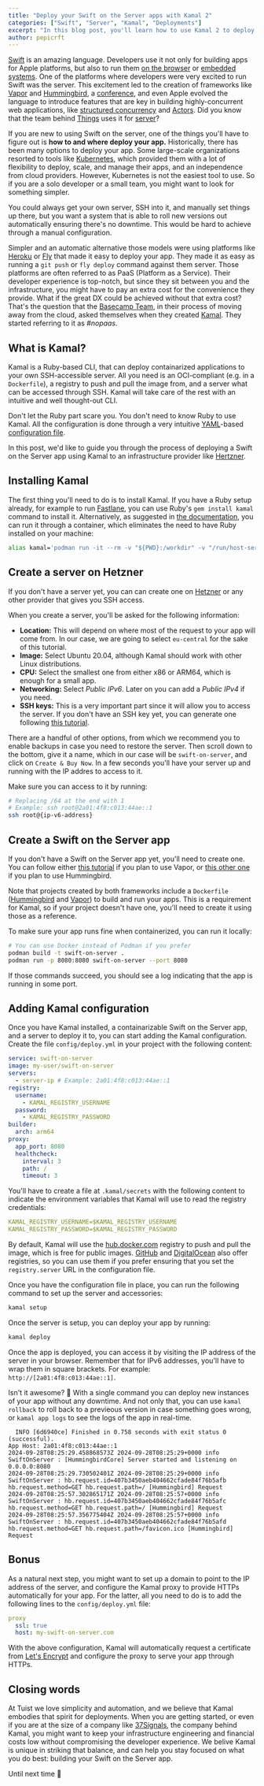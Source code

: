 ```yaml
---
title: "Deploy your Swift on the Server apps with Kamal 2"
categories: ["Swift", "Server", "Kamal", "Deployments"]
excerpt: "In this blog post, you'll learn how to use Kamal 2 to deploy your Swift on the Server apps to your own server."
author: pepicrft
---
```


[Swift](https://www.swift.org/) is an amazing language.
Developers use it not only for building apps for Apple platforms,
but also to run them [on the browser](https://swiftwasm.org/) or [embedded systems](https://www.swift.org/blog/embedded-swift-examples/).
One of the platforms where developers were very excited to run Swift was the server.
This excitement led to the creation of frameworks like [Vapor](https://vapor.codes/) and [Hummingbird](https://github.com/hummingbird-project/hummingbird),
a [conference](https://www.serversideswift.info/),
and even Apple evolved the language to introduce features that are key in building highly-concurrent web applications,
like [structured concurrency](https://developer.apple.com/tutorials/app-dev-training/managing-structured-concurrency) and [Actors](https://developer.apple.com/documentation/swift/actor).
Did you know that the team behind [Things](https://culturedcode.com/things/) uses it for [server](https://x.com/ktosopl/status/1839664679720726839)?

If you are new to using Swift on the server,
one of the things you'll have to figure out is **how to and where deploy your app.**
Historically, there has been many options to deploy your app.
Some large-scale organizations resorted to tools like [Kubernetes](https://kubernetes.io/),
which provided them with a lot of flexibility to deploy, scale, and manage their apps, and an independence from cloud providers.
However, Kubernetes is not the easiest tool to use.
So if you are a solo developer or a small team, you might want to look for something simpler.

You could always get your own server, SSH into it, and manually set things up there,
but you want a system that is able to roll new versions out automatically ensuring there's no downtime.
This would be hard to achieve through a manual configuration.

Simpler and an automatic alternative those models were using platforms like [Heroku](https://heroku.com) or [Fly](https://fly.io) that made it easy to deploy your app.
They made it as easy as running a `git push` or `fly deploy` command against them server.
Those platforms are often referred to as PaaS (Platform as a Service).
Their developer experience is top-notch, but since they sit between you and the infrastructure,
you might have to pay an extra cost for the convenience they provide.
What if the great DX could be achieved without that extra cost?
That's the question that the [Basecamp Team](https://github.com/basecamp),
in their process of moving away from the cloud,
asked themselves when they created [Kamal](https://kamal-deploy.org/).
They started referring to it as *#nopaas*.

## What is Kamal?

Kamal is a Ruby-based CLI,
that can deploy containarized applications to your own SSH-accessible server.
All you need is an OCI-compliant (e.g. in a `Dockerfile`),
a registry to push and pull the image from,
and a server what can be accessed through SSH.
Kamal will take care of the rest with an intuitive and well thought-out CLI.

Don't let the Ruby part scare you. 
You don't need to know Ruby to use Kamal.
All the configuration is done through a very intuitive [YAML](https://en.wikipedia.org/wiki/YAML)-based [configuration file](https://kamal-deploy.org/docs/configuration/overview/).

In this post, we'd like to guide you through the process of deploying a Swift on the Server app using Kamal to an infrastructure provider like [Hertzner](https://www.hetzner.com/).

## Installing Kamal

The first thing you'll need to do is to install Kamal.
If you have a Ruby setup already, for example to run [Fastlane](https://github.com/fastlane/fastlane),
you can use Ruby's `gem install kamal` command to install it.
Alternatively, as suggested in [the documentation](https://kamal-deploy.org/docs/installation/),
you can run it through a container, which eliminates the need to have Ruby installed on your machine:

```bash
alias kamal='podman run -it --rm -v "${PWD}:/workdir" -v "/run/host-services/ssh-auth.sock:/run/host-services/ssh-auth.sock" -e SSH_AUTH_SOCK="/run/host-services/ssh-auth.sock" -v /var/run/docker.sock:/var/run/docker.sock ghcr.io/basecamp/kamal:latest'
```

## Create a server on Hetzner

If you don't have a server yet, you can can create one on [Hetzner](https://www.hetzner.com/cloud/) or any other provider that gives you SSH access.

When you create a server, you'll be asked for the following information:

- **Location:** This will depend on where most of the request to your app will come from. In our case, we are going to select `eu-central` for the sake of this tutorial.
- **Image:** Select Ubuntu 20.04, although Kamal should work with other Linux distributions.
- **CPU:** Select the smallest one from either x86 or ARM64, which is enough for a small app.
- **Networking:** Select *Public IPv6*. Later on you can add a *Public IPv4* if you need.
- **SSH keys:** This is a very important part since it will allow you to access the server. If you don't have an SSH key yet, you can generate one following [this tutorial](https://community.hetzner.com/tutorials/add-ssh-key-to-your-hetzner-cloud).

There are a handful of other options, from which we recommend you to enable backups in case you need to restore the server.
Then scroll down to the bottom, give it a name, which in our case will be `swift-on-server`, and click on `Create & Buy Now`.
In a few seconds you'll have your server up and running with the IP addres to access to it.

Make sure you can access to it by running:

```bash
# Replacing /64 at the end with 1
# Example: ssh root@2a01:4f8:c013:44ae::1
ssh root@{ip-v6-address}
```

## Create a Swift on the Server app

If you don't have a Swift on the Server app yet, you'll need to create one.
You can follow either [this tutorial](https://docs.vapor.codes/getting-started/hello-world/) if you plan to use Vapor,
or [this other one](https://docs.hummingbird.codes/2.0/documentation/hummingbird/gettingstarted) if you plan to use Hummingbird.

Note that projects created by both frameworks include a `Dockerfile` ([Hummingbird](https://github.com/hummingbird-project/template/blob/main/Dockerfile) and [Vapor](https://github.com/vapor/template/blob/main/Dockerfile)) to build and run your apps.
This is a requirement for Kamal, so if your project doesn't have one, you'll need to create it using those as a reference.

To make sure your app runs fine when containerized, you can run it locally:

```bash
# You can use Docker instead of Podman if you prefer
podman build -t swift-on-server .
podman run -p 8080:8080 swift-on-server --port 8080
```

If those commands succeed, you should see a log indicating that the app is running in some port.

## Adding Kamal configuration

Once you have Kamal installed, a containarizable Swift on the Server app, and a server to deploy it to, you can start adding the Kamal configuration.
Create the file `config/deploy.yml` in your project with the following content:

```yaml
service: swift-on-server
image: my-user/swift-on-server
servers:
  - server-ip # Example: 2a01:4f8:c013:44ae::1
registry:
  username:
    - KAMAL_REGISTRY_USERNAME
  password:
    - KAMAL_REGISTRY_PASSWORD
builder:
  arch: arm64
proxy:
  app_port: 8080
  healthcheck:
    interval: 3
    path: /
    timeout: 3
```

You'll have to create a file at `.kamal/secrets` with the following content to indicate the environment variables that Kamal will use to read the registry credentials:

```yaml
KAMAL_REGISTRY_USERNAME=$KAMAL_REGISTRY_USERNAME
KAMAL_REGISTRY_PASSWORD=$KAMAL_REGISTRY_PASSWORD
```

By default, Kamal will use the [hub.docker.com](https://hub.docker.com) registry to push and pull the image,
which is free for public images.
[GitHub](https://github.com/features/packages) and [DigitalOcean](https://digitalocean.com) also offer registries, so you can use them if you prefer ensuring that you set the `registry.server` URL in the configuration file.

Once you have the configuration file in place, you can run the following command to set up the server and accessories:

```bash
kamal setup
```

Once the server is setup, you can deploy your app by running:

```bash
kamal deploy
```

Once the app is deployed, you can access it by visiting the IP address of the server in your browser.
Remember that for IPv6 addresses, you'll have to wrap them in square brackets. For example: `http://[2a01:4f8:c013:44ae::1]`.

Isn't it awesome? 🤩 With a single command you can deploy new instances of your app without any downtime.
And not only that, you can use `kamal rollback` to roll back to a previeous version in case something goes wrong,
or `kamal app logs` to see the logs of the app in real-time.

```
  INFO [6d6940ce] Finished in 0.758 seconds with exit status 0 (successful).
App Host: 2a01:4f8:c013:44ae::1
2024-09-28T08:25:29.458868573Z 2024-09-28T08:25:29+0000 info SwiftOnServer : [HummingbirdCore] Server started and listening on 0.0.0.0:8080
2024-09-28T08:25:29.730502401Z 2024-09-28T08:25:29+0000 info SwiftOnServer : hb.request.id=407b3450aeb404662cfade84f76b5afb hb.request.method=GET hb.request.path=/ [Hummingbird] Request
2024-09-28T08:25:57.302865171Z 2024-09-28T08:25:57+0000 info SwiftOnServer : hb.request.id=407b3450aeb404662cfade84f76b5afc hb.request.method=GET hb.request.path=/ [Hummingbird] Request
2024-09-28T08:25:57.356775404Z 2024-09-28T08:25:57+0000 info SwiftOnServer : hb.request.id=407b3450aeb404662cfade84f76b5afd hb.request.method=GET hb.request.path=/favicon.ico [Hummingbird] Request
```

## Bonus

As a natural next step, you might want to set up a domain to point to the IP address of the server,
and configure the Kamal proxy to provide HTTPs automatically for your app.
For the latter, all you need to do is to add the following lines to the `config/deploy.yml` file:

```yaml
proxy
  ssl: true
  host: my-swift-on-server.com
```

With the above configuration, Kamal will automatically request a certificate from [Let's Encrypt](https://letsencrypt.org/) and configure the proxy to serve your app through HTTPs.

## Closing words

At Tuist we love simplicity and automation,
and we believe that Kamal embodies that spirit for deployments.
When you are getting started,
or even if you are at the size of a company like [37Signals](https://37signals.com/),
the company behind Kamal,
you might want to keep your infrastructure engineering and financial costs low without compromising the developer experience.
We belive Kamal is unique in striking that balance,
and can help you stay focused on what you do best: building your Swift on the Server app.

Until next time 🚀
